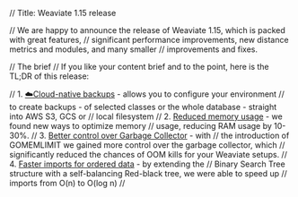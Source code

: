 // Title: Weaviate 1.15 release

// We are happy to announce the release of Weaviate 1.15, which is packed with great features,
// significant performance improvements, new distance metrics and modules, and many smaller
// improvements and fixes.

// The brief
// If you like your content brief and to the point, here is the TL;DR of this release:

// 1. [☁️Cloud-native backups](#cloud-native-backups) - allows you to configure your environment
// to create backups - of selected classes or the whole database - straight into AWS S3, GCS or
// local filesystem
// 2. [Reduced memory usage](#reduced-memory-usage) - we found new ways to optimize memory
// usage, reducing RAM usage by 10-30%.
// 3. [Better control over Garbage Collector](#better-control-over-garbage-collector) - with
// the introduction of GOMEMLIMIT we gained more control over the garbage collector, which
// significantly reduced the chances of OOM kills for your Weaviate setups.
// 4. [Faster imports for ordered data](#faster-imports-for-ordered-data) - by extending the
// Binary Search Tree structure with a self-balancing Red-black tree, we were able to speed up
// imports from O(n) to O(log n)
// 
